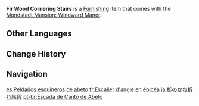 {{Furnishing Infobox
|id             = 364402
|image          = Item Fir Wood Cornering Stairs.png
|category       = Decoration
|subcategory    = Stairs
|quality        = 3
|adeptal_energy = 30

|description    = A cornering stair made from fir wood. This one is of the same make as the [[Knights of Favonius Headquarters#Library|Favonius Library]]'s staircase, having large flat handrails. Though some have already used the library's handrails as slides to play on, do take note of your weight when attempting to follow that precedent.
|source1        = Choosing [[Cool Isle]] as Realm
|source2        = [[Trust Rank]] 7
|limited        = 1
}}
'''Fir Wood Cornering Stairs''' is a [[Furnishing]] item that comes with the [[Mondstadt Mansion: Windward Manor]].

==Other Languages==
{{Other Languages
|default_hidden = 1
|en      = Fir Wood Cornering Stairs
|zhs     = 杉木转角阶梯
|zhs_rm  = Shānmù Zhuǎnjiǎo Jiētī
|zht     = 杉木轉角階梯
|zht_rm  = Shānmù Zhuǎnjiǎo Jiētī
|ja      = 杉のかね折れ階段
|ja_rm   = Sugi no Kaneore Kaidan
|ko      = 삼나무 측면형 계단
|ko_rm   = Samnamu Cheukmyeonhyeong Gyedan
|es      = Peldaños esquineros de abeto
|fr      = Escalier d'angle en épicéa
|ru      = Угловая лестница из пихты
|th      = บันไดไม้สนหนามเข้ามุม
|th_rm   = 
|vi      = Bậc Thang Gỗ Sam Gấp Khúc
|de      = Ecktreppe aus Tannenholz
|id      = Tangga Sudut Kayu Fir
|pt      = Escada de Canto de Abeto
|tr      = Köknar Kütüğü Köşe Merdiveni
|it      = Scala ad angolo in abete rosso
}}

==Change History==
{{Change History|1.5}}

==Navigation==
{{Furnishing Navbox|interior}}

[[es:Peldaños esquineros de abeto]]
[[fr:Escalier d'angle en épicéa]]
[[ja:杉のかね折れ階段]]
[[pt-br:Escada de Canto de Abeto]]